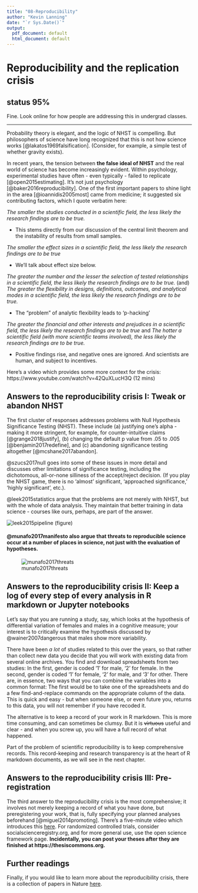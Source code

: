```yaml
---
title: "08-Reproducibility"
author: "Kevin Lanning"
date: "`r Sys.Date()`"
output:
  pdf_document: default
  html_document: default
---
```

# Reproducibility and the replication crisis

## status 95% {-}

Fine. Look online for how people are addressing this in undergrad classes. 

---



Probability theory is elegant, and the logic of NHST is compelling. But philosophers of science have long recognized that this is not how science works [@lakatos1969falsification]. (Consider, for example, a simple test of whether gravity exists).

In recent years, the tension between **the false ideal of NHST** and the real world of science has become increasingly evident. Within psychology, experimental studies have often - even typically - failed to replicate [@open2015estimating].  It's not just psychology [@baker2016reproducibility]. One of the first important papers to shine light in the area  [@ioannidis2005most] came from medicine; it suggested six contributing factors, which I quote verbatim here: 

*The smaller the studies conducted in a scientific field, the less likely the research findings are to be true.* 

- This stems directly from our discussion of the central limit theorem and the instability of results from small samples.

*The smaller the effect sizes in a scientific field, the less likely the research findings are to be true*

- We'll talk about effect size below.

*The greater the number and the lesser the selection of tested relationships in a scientific field, the less likely the research findings are to be true.* (and) *The greater the flexibility in designs, definitions, outcomes, and analytical modes in a scientific field, the less likely the research findings are to be true.*

- The "problem" of analytic flexibility leads to 'p-hacking'

*The greater the financial and other interests and prejudices in a scientific field, the less likely the research findings are to be true* and *The hotter a scientific field (with more scientific teams involved), the less likely the research findings are to be true.* 

- Positive findings rise, and negative ones are ignored.  And scientists are human, and subject to incentives. 

Here's a video which provides some more context for the crisis: https://www.youtube.com/watch?v=42QuXLucH3Q (12 mins)

## Answers to the reproducibility crisis I: Tweak or abandon NHST

The first cluster of responses addresses problems with Null Hypothesis Significance Testing (NHST). These include (a) justifying one's alpha - making it more stringent, for example, for counter-intuitive claims [@grange2018justify], (b) changing the default p value from .05 to .005 [@benjamin2017redefine], and (c) abandoning significance testing altogether [@mcshane2017abandon]. 

@szucs2017null goes into some of these issues in more detail and discusses other limitations of significance testing, including the dichotomous, all-or-none silliness of the accept/reject decision.  (If you play the NHST game, there is no 'almost' significant, 'approached significance,' 'highly significant', etc.).

@leek2015statistics argue that the problems are not merely with NHST, but with the whole of data analysis. They maintain that better training in data science - courses like ours, perhaps, are part of the answer.

![leek2015pipeline](leek2015pipeline.PNG) (figure) 

#### @munafo2017manifesto also argue that threats to reproducible science occur at a number of places in science, not just with the evaluation of hypotheses. 

![munafo2017threats](munafo2017threats.PNG)

## Answers to the reproducibility crisis II: Keep a log of every step of every analysis in R markdown or Jupyter notebooks

Let's say that you are running a study, say, which looks at the hypothesis of differential variation of females and males in a cognitive measure; your interest is to critically examine the hypothesis discussed by @wainer2007dangerous that males show more variability.

There have been *a lot* of studies related to this over the years, so that rather than collect new data you decide that you will work with existing data from several online archives. You find and download spreadsheets from two studies: In the first, gender is coded '1' for male, '2' for female. In the second, gender is coded '1' for female, '2' for male, and '3' for other. There are, in essence, two ways that you can combine the variables into a common format: The first would be to take one of the spreadsheets and do a few find-and-replace commands on the appropriate column of the data. This is quick and easy - but when someone else, or even future you, returns to this data, you will not remember if you have recoded it.  

The alternative is to keep a record of your work in R markdown. This is more time consuming, and can sometimes be clumsy.  But it is ~~virtuous~~ useful and clear - and when you screw up, you will have a full record of what happened. 

Part of the problem of scientific reproducibility is to keep comprehensive records. This record-keeping and research transparency is at the heart of R markdown documents, as we will see in the next chapter.

## Answers to the reproducibility crisis III: Pre-registration

The third answer to the reproducibility crisis is the most comprehensive; it involves not merely keeping a record of what you have done, but preregistering your work, that is, fully specifying your planned analyses beforehand [@miguel2014promoting]. There's a five-minute video which introduces this [here](https://www.futurelearn.com/courses/open-social-science-research/0/steps/31436 ). For randomized controlled trials, consider socialscienceregistry.org, and for more general use, use the open science framework page. **Incidentally, you can post your theses after they are finished at https://thesiscommons.org.**

## Further readings

Finally, if you would like to learn more about the reproducibility crisis, there is a collection of papers in Nature [here](https://www.nature.com/collections/prbfkwmwvz/).

